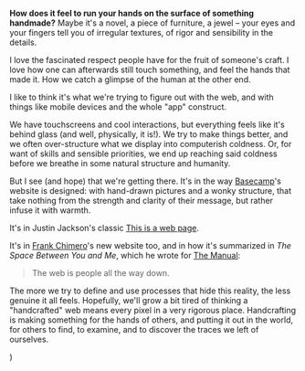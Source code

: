
**How does it feel to run your hands on the surface of something handmade?** Maybe it's a novel, a piece of furniture, a jewel – your eyes and your fingers tell you of irregular textures, of rigor and sensibility in the details.

I love the fascinated respect people have for the fruit of someone's craft. I love how one can afterwards still touch something, and feel the hands that made it. How we catch a glimpse of the human at the other end.

I like to think it's what we're trying to figure out with the web, and with things like mobile devices and the whole "app" construct.

We have touchscreens and cool interactions, but everything feels like it's behind glass (and well, physically, it is!). We try to make things better, and we often over-structure what we display into computerish coldness. Or, for want of skills and sensible priorities, we end up reaching said coldness before we breathe in some natural structure and humanity.

But I see (and hope) that we're getting there. It's in the way [Basecamp](http://www.basecamp.com)'s website is designed: with hand-drawn pictures and a wonky structure, that take nothing from the strength and clarity of their message, but rather infuse it with warmth.

It's in Justin Jackson's classic [This is a web page](http://justinjackson.ca/words.html).

It's in [Frank Chimero](http://frankchimero.com)'s new website too, and in how it's summarized in _The Space Between You and Me_, which he wrote for [The Manual](https://themanual.org/read/issues/1/frank-chimero/article):

> The web is people all the way down.

The more we try to define and use processes that hide this reality, the less genuine it all feels. Hopefully, we'll grow a bit tired of thinking a "handcrafted" web means every pixel in a very rigorous place.
Handcrafting is making something for the hands of others, and putting it out in the world, for others to find, to examine, and to discover the traces we left of ourselves.

)
